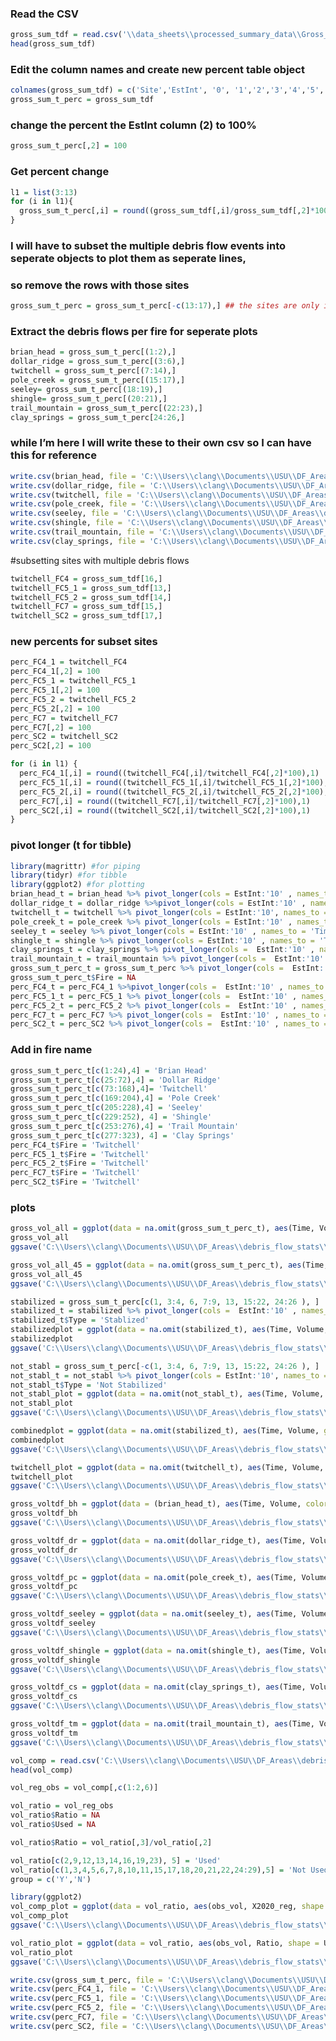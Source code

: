 
### Read the CSV

```r
gross_sum_tdf = read.csv('\\data_sheets\\processed_summary_data\\Gross_Summary_Vol_tdf.csv', header = T, na.strings = ' ')
head(gross_sum_tdf)
```
### Edit the column names and create new percent table object 
```r
colnames(gross_sum_tdf) = c('Site','EstInt', '0', '1','2','3','4','5','6','7','8','9','10')
gross_sum_t_perc = gross_sum_tdf
```
### change the percent the EstInt column (2) to 100%
```r
gross_sum_t_perc[,2] = 100
```
### Get percent change
```r
l1 = list(3:13)
for (i in l1){
  gross_sum_t_perc[,i] = round((gross_sum_tdf[,i]/gross_sum_tdf[,2]*100),1)
}
```
### I will have to subset the multiple debris flow events into seperate objects to plot them as seperate lines, 
### so remove the rows with those sites
```r
gross_sum_t_perc = gross_sum_t_perc[-c(13:17),] ## the sites are only in one fire, so this is easy to remove with indexing
```
### Extract the debris flows per fire for seperate plots
```r
brian_head = gross_sum_t_perc[(1:2),]
dollar_ridge = gross_sum_t_perc[(3:6),]
twitchell = gross_sum_t_perc[(7:14),]
pole_creek = gross_sum_t_perc[(15:17),]
seeley= gross_sum_t_perc[(18:19),]
shingle= gross_sum_t_perc[(20:21),]
trail_mountain = gross_sum_t_perc[(22:23),]
clay_springs = gross_sum_t_perc[24:26,]
```
### while I'm here I will write these to their own csv so I can have this for reference
```r
write.csv(brian_head, file = 'C:\\Users\\clang\\Documents\\USU\\DF_Areas\\debris_flow_stats\\data\\data_sheets\\raw_site_data\\Brian_Head\\volume.csv', row.names = TRUE)
write.csv(dollar_ridge, file = 'C:\\Users\\clang\\Documents\\USU\\DF_Areas\\debris_flow_stats\\data\\data_sheets\\raw_site_data\\Dollar_Ridge\\volume.csv', row.names = TRUE)
write.csv(twitchell, file = 'C:\\Users\\clang\\Documents\\USU\\DF_Areas\\debris_flow_stats\\data\\data_sheets\\raw_site_data\\Twitchell\\volume.csv', row.names = TRUE)
write.csv(pole_creek, file = 'C:\\Users\\clang\\Documents\\USU\\DF_Areas\\debris_flow_stats\\data\\data_sheets\\raw_site_data\\Pole_Creek\\volume.csv', row.names = TRUE)
write.csv(seeley, file = 'C:\\Users\\clang\\Documents\\USU\\DF_Areas\\debris_flow_stats\\data\\data_sheets\\raw_site_data\\Seeley\\volume.csv', row.names = TRUE)
write.csv(shingle, file = 'C:\\Users\\clang\\Documents\\USU\\DF_Areas\\debris_flow_stats\\data\\data_sheets\\raw_site_data\\Shingle\\volume.csv', row.names = TRUE)
write.csv(trail_mountain, file = 'C:\\Users\\clang\\Documents\\USU\\DF_Areas\\debris_flow_stats\\data\\data_sheets\\raw_site_data\\Trail_Mountain\\volume.csv', row.names = TRUE)
write.csv(clay_springs, file = 'C:\\Users\\clang\\Documents\\USU\\DF_Areas\\debris_flow_stats\\data\\data_sheets\\raw_site_data\\Clay_Springs\\volume.csv', row.names = TRUE)
```

#subsetting sites with multiple debris flows
```r
twitchell_FC4 = gross_sum_tdf[16,]
twitchell_FC5_1 = gross_sum_tdf[13,]
twitchell_FC5_2 = gross_sum_tdf[14,]
twitchell_FC7 = gross_sum_tdf[15,]
twitchell_SC2 = gross_sum_tdf[17,]
```
### new percents for subset sites
```r
perc_FC4_1 = twitchell_FC4
perc_FC4_1[,2] = 100
perc_FC5_1 = twitchell_FC5_1
perc_FC5_1[,2] = 100
perc_FC5_2 = twitchell_FC5_2
perc_FC5_2[,2] = 100
perc_FC7 = twitchell_FC7
perc_FC7[,2] = 100
perc_SC2 = twitchell_SC2
perc_SC2[,2] = 100
```

```r
for (i in l1) {
  perc_FC4_1[,i] = round((twitchell_FC4[,i]/twitchell_FC4[,2]*100),1)
  perc_FC5_1[,i] = round((twitchell_FC5_1[,i]/twitchell_FC5_1[,2]*100),1)
  perc_FC5_2[,i] = round((twitchell_FC5_2[,i]/twitchell_FC5_2[,2]*100),1)
  perc_FC7[,i] = round((twitchell_FC7[,i]/twitchell_FC7[,2]*100),1)
  perc_SC2[,i] = round((twitchell_SC2[,i]/twitchell_SC2[,2]*100),1)
}
```
### pivot longer (t for tibble)
```r
library(magrittr) #for piping
library(tidyr) #for tibble
library(ggplot2) #for plotting
brian_head_t = brian_head %>% pivot_longer(cols = EstInt:'10' , names_to = 'Time', values_to = 'Volume')
dollar_ridge_t = dollar_ridge %>%pivot_longer(cols = EstInt:'10' , names_to = 'Time', values_to = 'Volume')
twitchell_t = twitchell %>% pivot_longer(cols = EstInt:'10', names_to = 'Time', values_to = 'Volume')
pole_creek_t = pole_creek %>% pivot_longer(cols = EstInt:'10' , names_to = 'Time', values_to = 'Volume')
seeley_t = seeley %>% pivot_longer(cols = EstInt:'10' , names_to = 'Time', values_to = 'Volume')
shingle_t = shingle %>% pivot_longer(cols = EstInt:'10' , names_to = 'Time', values_to = 'Volume')
clay_springs_t = clay_springs %>% pivot_longer(cols =  EstInt:'10' , names_to = 'Time', values_to = 'Volume')
trail_mountain_t = trail_mountain %>% pivot_longer(cols =  EstInt:'10' , names_to = 'Time', values_to = 'Volume')
gross_sum_t_perc_t = gross_sum_t_perc %>% pivot_longer(cols =  EstInt:'10' , names_to = 'Time', values_to = 'Volume')
gross_sum_t_perc_t$Fire = NA
perc_FC4_t = perc_FC4_1 %>%pivot_longer(cols =  EstInt:'10' , names_to = 'Time', values_to = 'Volume')
perc_FC5_1_t = perc_FC5_1 %>% pivot_longer(cols =  EstInt:'10' , names_to = 'Time', values_to = 'Volume')
perc_FC5_2_t = perc_FC5_2 %>% pivot_longer(cols =  EstInt:'10' , names_to = 'Time', values_to = 'Volume')
perc_FC7_t = perc_FC7 %>% pivot_longer(cols =  EstInt:'10' , names_to = 'Time', values_to = 'Volume')
perc_SC2_t = perc_SC2 %>% pivot_longer(cols =  EstInt:'10' , names_to = 'Time', values_to = 'Volume')
```

### Add in fire name
```r
gross_sum_t_perc_t[c(1:24),4] = 'Brian Head'
gross_sum_t_perc_t[c(25:72),4] = 'Dollar Ridge'
gross_sum_t_perc_t[c(73:168),4]= 'Twitchell'
gross_sum_t_perc_t[c(169:204),4] = 'Pole Creek'
gross_sum_t_perc_t[c(205:228),4] = 'Seeley'
gross_sum_t_perc_t[c(229:252), 4] = 'Shingle'
gross_sum_t_perc_t[c(253:276),4] = 'Trail Mountain'
gross_sum_t_perc_t[c(277:323), 4] = 'Clay Springs'
perc_FC4_t$Fire = 'Twitchell'
perc_FC5_1_t$Fire = 'Twitchell'
perc_FC5_2_t$Fire = 'Twitchell'
perc_FC7_t$Fire = 'Twitchell'
perc_SC2_t$Fire = 'Twitchell'
```
### plots
```r
gross_vol_all = ggplot(data = na.omit(gross_sum_t_perc_t), aes(Time, Volume, color = Site, group = Site)) + geom_point() + geom_line() + ggtitle('Estimated Percent Volume over Time') + xlab('Time Since Debris Flow (Years)') + ylab('Percent Remaining Volume') + ylim(0,100) + scale_x_discrete(limit = c('EstInt','0', '1','2','3','4','5','6','7','8','9','10')) + theme_bw() + geom_line(data= na.omit(perc_FC5_1_t)) + geom_line(data= na.omit(perc_FC5_2_t)) + geom_line(data= na.omit(perc_FC7_t)) + geom_line(data = na.omit(perc_SC2_t)) +geom_line(data = na.omit(perc_FC4_t)) + geom_point(data = na.omit(perc_FC5_1_t)) + geom_point(data= na.omit(perc_FC5_2_t))  + geom_point(data= na.omit(perc_FC7_t)) + geom_point(data = na.omit(perc_SC2_t)) + geom_point(data = na.omit(perc_FC4_t))
gross_vol_all
ggsave('C:\\Users\\clang\\Documents\\USU\\DF_Areas\\debris_flow_stats\\data\\figures\\plots\\gross_vol-tdf_all_site.png', plot = gross_vol_all, device = 'png')
```

```r
gross_vol_all_45 = ggplot(data = na.omit(gross_sum_t_perc_t), aes(Time, Volume, color = Fire, group = Site)) + geom_point() + geom_line() + ggtitle('Estimated Percent Volume over Time') + xlab('Time Since Debris Flow (Years)') + ylab('Percent Remaining Volume') + ylim(45,100) + scale_x_discrete(limit = c('EstInt','0', '1','2','3','4','5','6','7','8','9','10')) + theme_bw() + geom_line(data= na.omit(perc_FC5_1_t)) + geom_line(data= na.omit(perc_FC5_2_t)) + geom_line(data= na.omit(perc_FC7_t)) + geom_line(data = na.omit(perc_SC2_t)) +geom_line(data = na.omit(perc_FC4_t)) + geom_point(data = na.omit(perc_FC5_1_t)) + geom_point(data= na.omit(perc_FC5_2_t))  + geom_point(data= na.omit(perc_FC7_t)) + geom_point(data = na.omit(perc_SC2_t)) + geom_point(data = na.omit(perc_FC4_t))
gross_vol_all_45
ggsave('C:\\Users\\clang\\Documents\\USU\\DF_Areas\\debris_flow_stats\\data\\figures\\plots\\gross_vol-tdf_all45_fire.png', plot = gross_vol_all_45, device = 'png')
```

```r
stabilized = gross_sum_t_perc[c(1, 3:4, 6, 7:9, 13, 15:22, 24:26 ), ]
stabilized_t = stabilized %>% pivot_longer(cols =  EstInt:'10' , names_to = 'Time', values_to = 'Volume')
stabilized_t$Type = 'Stablized'
stabilizedplot = ggplot(data = na.omit(stabilized_t), aes(Time, Volume, group = Site)) + geom_point(color = 'red') + geom_line(color = 'red') + geom_point(data = na.omit(perc_FC7_t), color = 'red') + geom_line(data = na.omit(perc_FC7_t), color = 'red') + scale_x_discrete(limit = c('EstInt','0', '1','2','3','4','5','6','7','8','9','10')) + theme_bw() + ylim(0, 100) + ggtitle('Estimated Percent Volume over Time') + xlab('Time Since Debris Flow (Years)') + ylab('Percent Remaining Volume') 
stabilizedplot
ggsave('C:\\Users\\clang\\Documents\\USU\\DF_Areas\\debris_flow_stats\\data\\figures\\plots\\stablizedsites.png', plot = stabilizedplot, device = 'png')
```
```r
not_stabl = gross_sum_t_perc[-c(1, 3:4, 6, 7:9, 13, 15:22, 24:26 ), ]
not_stabl_t = not_stabl %>% pivot_longer(cols = EstInt:'10', names_to = 'Time', values_to = 'Volume')
not_stabl_t$Type = 'Not Stabilized'
not_stabl_plot = ggplot(data = na.omit(not_stabl_t), aes(Time, Volume, group = Site)) +geom_point() + geom_line() + geom_line(data= na.omit(perc_FC5_1_t)) + geom_line(data= na.omit(perc_FC5_2_t)) + geom_line(data = na.omit(perc_SC2_t)) +geom_line(data = na.omit(perc_FC4_t)) + geom_point(data = na.omit(perc_FC5_1_t)) + geom_point(data= na.omit(perc_FC5_2_t)) + geom_point(data = na.omit(perc_SC2_t)) + geom_point(data = na.omit(perc_FC4_t)) + scale_x_discrete(limit = c('EstInt','0', '1','2','3','4','5','6','7','8','9','10')) + theme_bw() + ylim(0, 100) + ggtitle('Estimated Percent Volume over Time') + xlab('Time Since Debris Flow (Years)') + ylab('Percent Remaining Volume') 
not_stabl_plot
ggsave('C:\\Users\\clang\\Documents\\USU\\DF_Areas\\debris_flow_stats\\data\\figures\\plots\\non_stabliziedsites.png', plot = not_stabl_plot, device = 'png')
```
```r
combinedplot = ggplot(data = na.omit(stabilized_t), aes(Time, Volume, group = Site)) + geom_point(color = 'red') + geom_line(color = 'red') + geom_point(data = na.omit(perc_FC7_t), color = 'red') + geom_line(data = na.omit(perc_FC7_t), color = 'red') + scale_x_discrete(limit = c('EstInt','0', '1','2','3','4','5','6','7','8','9','10')) + theme_bw() + ylim(0, 100) + xlab('Time Since Debris Flow (Years)') + ylab('Percent Remaining Volume') +geom_point(data = na.omit(not_stabl_t), color = 'black') + geom_line(data = na.omit(not_stabl_t), color = 'black') + geom_line(data= na.omit(perc_FC5_1_t) ,color = 'black') + geom_line(data= na.omit(perc_FC5_2_t),color = 'black') + geom_line(data = na.omit(perc_SC2_t),color = 'black') +geom_line(data = na.omit(perc_FC4_t),color = 'black') + geom_point(data = na.omit(perc_FC5_1_t),color = 'black') + geom_point(data= na.omit(perc_FC5_2_t),color = 'black') + geom_point(data = na.omit(perc_SC2_t),color = 'black') + geom_point(data = na.omit(perc_FC4_t),color = 'black') 
combinedplot
ggsave('C:\\Users\\clang\\Documents\\USU\\DF_Areas\\debris_flow_stats\\data\\figures\\plots\\combined_stablsites.png', plot = combinedplot, device = 'png')
```
```r
twitchell_plot = ggplot(data = na.omit(twitchell_t), aes(Time, Volume, color =  Site, group = Site)) + geom_point() +  xlab('Years since Debris Flow') + ylab('Percent Remaining Volume') + geom_line()  + geom_line(data= na.omit(perc_FC5_1_t)) + geom_line(data= na.omit(perc_FC5_2_t))  + geom_line(data= na.omit(perc_FC7_t)) + geom_line(data = na.omit(perc_SC2_t)) +geom_line(data = na.omit(perc_FC4_t)) +ggtitle('Twitchell Volume')+ geom_point(data = na.omit(perc_FC5_1_t)) + geom_point(data= na.omit(perc_FC5_2_t)) + geom_point(data= na.omit(perc_FC7_t)) + geom_point(data = na.omit(perc_SC2_t)) + geom_point(data = na.omit(perc_FC4_t)) + ylim(0,100) + scale_x_discrete(limit = c('EstInt','0', '1','2','3','4','5','6','7','8','9','10')) + theme_bw()
twitchell_plot
ggsave('C:\\Users\\clang\\Documents\\USU\\DF_Areas\\debris_flow_stats\\data\\figures\\plots\\twitchell_vol-tdf.png', plot = twitchell_plot, device = 'png')
```
```r
gross_voltdf_bh = ggplot(data = (brian_head_t), aes(Time, Volume, color = Site, group = Site)) + geom_point() +  xlab('Years since Debris Flow') + ylab('Percent Remaining Volume') + geom_line(data = na.omit(brian_head_t)) +ggtitle('Brian Head Volume') + ylim(0,100) + scale_x_discrete(limits = c('EstInt','0', '1','2','3')) + theme_bw()
gross_voltdf_bh
ggsave('C:\\Users\\clang\\Documents\\USU\\DF_Areas\\debris_flow_stats\\data\\figures\\plots\\brianhead_vol-tdf.png', plot = gross_voltdf_bh, device = 'png')
```
```r
gross_voltdf_dr = ggplot(data = na.omit(dollar_ridge_t), aes(Time, Volume, color = Site, group = Site)) + geom_point() +  xlab('Years since Debris Flow') + ylab('Percent Remaining Volume') +  geom_line() +ggtitle('Dollar Ridge Volume')+ ylim(0,100) + scale_x_discrete(limit = c('EstInt', '0', '1', '2', '3')) + theme_bw()
gross_voltdf_dr
ggsave('C:\\Users\\clang\\Documents\\USU\\DF_Areas\\debris_flow_stats\\data\\figures\\plots\\dollarridge_vol-tdf.png', plot = gross_voltdf_dr, device = 'png')
```

```r
gross_voltdf_pc = ggplot(data = na.omit(pole_creek_t), aes(Time, Volume, color = Site, group = Site)) + geom_point() +  xlab('Years since Debris Flow') + ylab('Percent Remaining Volume')  +  geom_line() +ggtitle('Pole Creek Volume')+ ylim(0,100) + scale_x_discrete(limit = c('EstInt', '0', '1', '2', '3')) + theme_bw()
gross_voltdf_pc
ggsave('C:\\Users\\clang\\Documents\\USU\\DF_Areas\\debris_flow_stats\\data\\figures\\plots\\polecreek_vol-tdf.png', plot = gross_voltdf_pc, device = 'png')
```
```r
gross_voltdf_seeley = ggplot(data = na.omit(seeley_t), aes(Time, Volume, color = Site, group = Site)) + geom_point() +  xlab('Years since Debris Flow') + ylab('Percent Remaining Volume') +  geom_line() +ggtitle('Seeley Volume')+ ylim(0,100) + scale_x_discrete(limit = c('EstInt', '0', '1', '2', '3','4','5','6','7','8','9')) + theme_bw()
gross_voltdf_seeley
ggsave('C:\\Users\\clang\\Documents\\USU\\DF_Areas\\debris_flow_stats\\data\\figures\\plots\\seeley_vol-tdf.png', plot = gross_voltdf_seeley, device = 'png')
```
```r
gross_voltdf_shingle = ggplot(data = na.omit(shingle_t), aes(Time, Volume, color = Site, group = Site)) + geom_point() +  xlab('Years since Debris Flow') + ylab('Percent Remaining Volume')  +  geom_line() +ggtitle('Shingle Volume')+ ylim(0,100)+ scale_x_discrete(limit = c('EstInt', '0', '1', '2', '3','4','5','6','7','8')) + theme_bw()
gross_voltdf_shingle
ggsave('C:\\Users\\clang\\Documents\\USU\\DF_Areas\\debris_flow_stats\\data\\figures\\plots\\shingle_vol-tdf.png', plot = gross_voltdf_shingle, device = 'png')
```
```r
gross_voltdf_cs = ggplot(data = na.omit(clay_springs_t), aes(Time, Volume, color = Site, group = Site)) + geom_point() +  xlab('Years since Debris Flow') + ylab('Percent Remaining Volume') +  geom_line() +ggtitle('Clay Springs Volume')+ ylim(0,100) + scale_x_discrete(limit = c('EstInt', '0', '1', '2', '3', '4', '5','6','7')) + theme_bw()
gross_voltdf_cs
ggsave('C:\\Users\\clang\\Documents\\USU\\DF_Areas\\debris_flow_stats\\data\\figures\\plots\\claysprings_vol-tdf.png', plot = gross_voltdf_cs, device = 'png')
```
```r
gross_voltdf_tm = ggplot(data = na.omit(trail_mountain_t), aes(Time, Volume, color = Site, group = Site)) + geom_point() +  xlab('Years since Debris Flow') + ylab('Percent Remaining Volume') +  geom_line() +ggtitle('Trail Mountain Volume')+ ylim(0,100) + scale_x_discrete(limit = c('EstInt', '0', '1', '2', '3','4')) + theme_bw()
gross_voltdf_tm
ggsave('C:\\Users\\clang\\Documents\\USU\\DF_Areas\\debris_flow_stats\\data\\figures\\plots\\trailmountain_vol-tdf.png', plot = gross_voltdf_tm, device = 'png')
```
```r
vol_comp = read.csv('C:\\Users\\clang\\Documents\\USU\\DF_Areas\\debris_flow_stats\\data\\data_sheets\\processed_summary_data\\plots\\volume_comps.csv', header = T, na.strings = ' ')
head(vol_comp)
```
```r
vol_reg_obs = vol_comp[,c(1:2,6)]
```

```r
vol_ratio = vol_reg_obs
vol_ratio$Ratio = NA
vol_ratio$Used = NA
```
```r
vol_ratio$Ratio = vol_ratio[,3]/vol_ratio[,2]
```

```r
vol_ratio[c(2,9,12,13,14,16,19,23), 5] = 'Used'
vol_ratio[c(1,3,4,5,6,7,8,10,11,15,17,18,20,21,22,24:29),5] = 'Not Used'
group = c('Y','N')
```

```r
library(ggplot2)
vol_comp_plot = ggplot(data = vol_ratio, aes(obs_vol, X2020_reg, shape = Used)) + geom_point() + scale_color_manual(values = c('black','black')) + scale_shape_manual(values = c(1, 16)) + xlab('Observed Volume (m3)') + ylab('Modeled Volume (m3)')  + theme_bw() + labs(shape ='Sites used in this study')+ expand_limits(x=0,y=0)+ theme(legend.position = 'right') + geom_abline(yintercept = 0, color = 'black')
vol_comp_plot
ggsave('C:\\Users\\clang\\Documents\\USU\\DF_Areas\\debris_flow_stats\\data\\figures\\plots\\ObsMod2020.png', plot = vol_comp_plot, device = 'png')
```
```r
vol_ratio_plot = ggplot(data = vol_ratio, aes(obs_vol, Ratio, shape = Used)) + geom_point() +  scale_color_manual(values = c('black','black')) + scale_shape_manual(values = c(1, 16)) + xlab('Observed Volume (m3)') + ylab('Modeled Volume:Observed Volume')  + theme_bw() + labs(shape ='Sites used in this study')+ expand_limits(x=0,y=0)+ theme(legend.position = 'right') + geom_hline(yintercept = 1, color = 'black') + geom_hline(yintercept = 1.5, linetype = 'dashed', color = 'black') + geom_hline(yintercept = 0.5, linetype = 'dashed', color = 'black')
vol_ratio_plot
ggsave('C:\\Users\\clang\\Documents\\USU\\DF_Areas\\debris_flow_stats\\data\\figures\\plots\\ObsRatio2020.png', plot = vol_ratio_plot, device = 'png')
```

```r
write.csv(gross_sum_t_perc, file = 'C:\\Users\\clang\\Documents\\USU\\DF_Areas\\debris_flow_stats\\data\\data_sheets\\processed_summary_data\\R_outputs\\gross_sum_percent.csv', row.names = TRUE)
write.csv(perc_FC4_1, file = 'C:\\Users\\clang\\Documents\\USU\\DF_Areas\\debris_flow_stats\\data\\data_sheets\\raw_site_data\\Twitchell\\FC4_percent.csv', row.names = TRUE)
write.csv(perc_FC5_1, file = 'C:\\Users\\clang\\Documents\\USU\\DF_Areas\\debris_flow_stats\\data\\data_sheets\\raw_site_data\\Twitchell\\FC5_1_percent.csv', row.names = TRUE)
write.csv(perc_FC5_2, file = 'C:\\Users\\clang\\Documents\\USU\\DF_Areas\\debris_flow_stats\\data\\data_sheets\\raw_site_data\\Twitchell\\FC5_2_percent.csv', row.names = TRUE)
write.csv(perc_FC7, file = 'C:\\Users\\clang\\Documents\\USU\\DF_Areas\\debris_flow_stats\\data\\data_sheets\\raw_site_data\\Twitchell\\FC7_percent.csv')
write.csv(perc_SC2, file = 'C:\\Users\\clang\\Documents\\USU\\DF_Areas\\debris_flow_stats\\data\\data_sheets\\raw_site_data\\Twitchell\\SC2_percent.csv')
```


